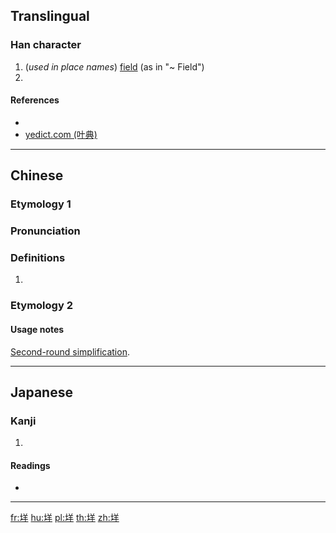 {{character info/new}}
==Translingual==

===Han character===
{{Han char|rn=32|rad=土|as=06|sn=9|four=48151|canj=GTQ|ids=⿰土羊}}

# (''used in place names'') [[field]] (as in "~ Field")
# {{Hani-second-round simplification of|墙}}

====References====
* {{Han ref|kx=0228.130|dkj=05053|dj=0464.100|hdz=10442.010|uh=579F|ud=22431|bh=CE52|bd=52818}}
* [http://yedict.com/htm/57/579F.htm yedict.com (叶典)]

----

==Chinese==
{{zh-forms}}

===Etymology 1===
===Pronunciation===
{{zh-pron
|m=yáng
|c=joeng4
}}
===Definitions===
{{zh-hanzi}}

# {{defn|lang=cmn|sort=土06}}

===Etymology 2===
{{zh-see|墻|o}}
====Usage notes====
[[w:Second round of simplified Chinese characters|Second-round simplification]].
----
==Japanese==

===Kanji===
{{ja-kanji|grade=|rs=土06}}

# {{defn|lang=ja|sort=土06}}

====Readings====
* {{ja-readings|on=[[よう]] (yō)|kun=}}

----

[[fr:垟]]
[[hu:垟]]
[[pl:垟]]
[[th:垟]]
[[zh:垟]]